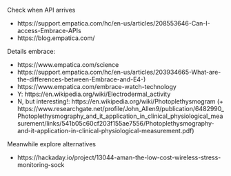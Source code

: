 
Check when API arrives

- https://support.empatica.com/hc/en-us/articles/208553646-Can-I-access-Embrace-APIs
- https://blog.empatica.com/

Details embrace: 

- https://www.empatica.com/science
- https://support.empatica.com/hc/en-us/articles/203934665-What-are-the-differences-between-Embrace-and-E4-)
- https://www.empatica.com/embrace-watch-technology 
- Y: https://en.wikipedia.org/wiki/Electrodermal_activity
- N, but interesting!: https://en.wikipedia.org/wiki/Photoplethysmogram (+ https://www.researchgate.net/profile/John_Allen9/publication/6482990_Photoplethysmography_and_it_application_in_clinical_physiological_measurement/links/541b05c60cf203f155ae7556/Photoplethysmography-and-it-application-in-clinical-physiological-measurement.pdf)

Meanwhile explore alternatives

- https://hackaday.io/project/13044-aman-the-low-cost-wireless-stress-monitoring-sock
